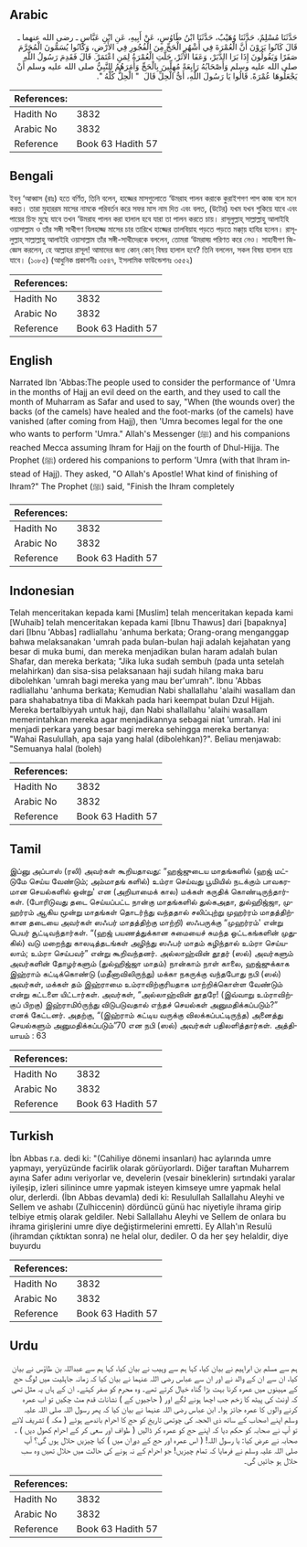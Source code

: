 ## Arabic


<div dir="rtl" lang="ar" style={{fontSize:'larger',backgroundColor:'#f8f9fa',padding:20}}>
حَدَّثَنَا مُسْلِمٌ، حَدَّثَنَا وُهَيْبٌ، حَدَّثَنَا ابْنُ طَاوُسٍ، عَنْ أَبِيهِ، عَنِ ابْنِ عَبَّاسٍ ـ رضى الله عنهما ـ قَالَ كَانُوا يَرَوْنَ أَنَّ الْعُمْرَةَ فِي أَشْهُرِ الْحَجِّ مِنَ الْفُجُورِ فِي الأَرْضِ، وَكَانُوا يُسَمُّونَ الْمُحَرَّمَ صَفَرًا وَيَقُولُونَ إِذَا بَرَا الدَّبَرْ، وَعَفَا الأَثَرْ، حَلَّتِ الْعُمْرَةُ لِمَنِ اعْتَمَرْ‏.‏ قَالَ فَقَدِمَ رَسُولُ اللَّهِ صلى الله عليه وسلم وَأَصْحَابُهُ رَابِعَةً مُهِلِّينَ بِالْحَجِّ وَأَمَرَهُمُ النَّبِيُّ صلى الله عليه وسلم أَنْ يَجْعَلُوهَا عُمْرَةً‏.‏ قَالُوا يَا رَسُولَ اللَّهِ، أَىُّ الْحِلِّ قَالَ ‏ "‏ الْحِلُّ كُلُّهُ ‏"‏‏.‏
</div>
<div style={{backgroundColor:'#f8f9fa',padding:20, marginBottom: 10}}><table> <thead> <tr> <th>References:</th> <th></th> </tr> </thead> <tbody><tr><td>Hadith No</td><td>3832</td></tr><tr><td>Arabic No</td><td>3832</td></tr><tr><td>Reference</td><td>Book 63 Hadith 57</td></tr></tbody></table></div>

## Bengali


<div dir="ltr" lang="bn" style={{fontSize:'larger',backgroundColor:'#f8f9fa',padding:20}}>
ইবনু ‘আব্বাস (রাঃ) হতে বর্ণিত, তিনি বলেন, হাজ্জের মাসগুলোতে ‘উমরাহ পালন করাকে কুরাইশগণ পাপ কাজ বলে মনে করত। তারা মুহাররম মাসের নামকে পরিবর্তন করে সফর মাস নাম দিত এবং বলত, (উটের) যখম যখন শুকিয়ে যাবে এবং পায়ের চিহ্ন মুছে যাবে তখন ‘উমরাহ পালন করা হালাল হবে যারা তা পালন করতে চায়। রাসূলুল্লাহ্ সাল্লাল্লাহু আলাইহি ওয়াসাল্লাম ও তাঁর সঙ্গী সাথীগণ যিলহাজ্জ মাসের চার তারিখে হাজ্জের তালবিয়াহ পড়তে পড়তে মক্কা্য় হাযির হলেন। রাসূলুল্লাহ্ সাল্লাল্লাহু আলাইহি ওয়াসাল্লাম তাঁর সঙ্গী-সাথীদেরকে বললেন, তোমরা ‘উমরাহ্য় পরিণত করে নেও। সাহাবীগণ জিজ্ঞেস করলেন, হে আল্লাহর রাসূল! আমাদের জন্য কোন্ কোন্ বিষয় হালাল হবে? তিনি বললেন, সকল বিষয় হালাল হয়ে যাবে। (১০৮৫) (আধুনিক প্রকাশনীঃ ৩৫৪৭, ইসলামিক ফাউন্ডেশনঃ ৩৫৫২)
</div>
<div style={{backgroundColor:'#f8f9fa',padding:20, marginBottom: 10}}><table> <thead> <tr> <th>References:</th> <th></th> </tr> </thead> <tbody><tr><td>Hadith No</td><td>3832</td></tr><tr><td>Arabic No</td><td>3832</td></tr><tr><td>Reference</td><td>Book 63 Hadith 57</td></tr></tbody></table></div>

## English


<div dir="ltr" lang="en" style={{fontSize:'larger',backgroundColor:'#f8f9fa',padding:20}}>
Narrated Ibn 'Abbas:The people used to consider the performance of 'Umra in the months of Hajj an evil deed on the earth, and they used to call the month of Muharram as Safar and used to say, "When (the wounds over) the backs (of the camels) have healed and the foot-marks (of the camels) have vanished (after coming from Hajj), then 'Umra becomes legal for the one who wants to perform 'Umra." Allah's Messenger (ﷺ) and his companions reached Mecca assuming Ihram for Hajj on the fourth of Dhul-Hijja. The Prophet (ﷺ) ordered his companions to perform 'Umra (with that lhram instead of Hajj). They asked, "O Allah's Apostle! What kind of finishing of Ihram?" The Prophet (ﷺ) said, "Finish the Ihram completely
</div>
<div style={{backgroundColor:'#f8f9fa',padding:20, marginBottom: 10}}><table> <thead> <tr> <th>References:</th> <th></th> </tr> </thead> <tbody><tr><td>Hadith No</td><td>3832</td></tr><tr><td>Arabic No</td><td>3832</td></tr><tr><td>Reference</td><td>Book 63 Hadith 57</td></tr></tbody></table></div>

## Indonesian


<div dir="ltr" lang="id" style={{fontSize:'larger',backgroundColor:'#f8f9fa',padding:20}}>
Telah menceritakan kepada kami [Muslim] telah menceritakan kepada kami [Wuhaib] telah menceritakan kepada kami [Ibnu Thawus] dari [bapaknya] dari [Ibnu 'Abbas] radliallahu 'anhuma berkata; Orang-orang menganggap bahwa melaksanakan 'umrah pada bulan-bulan haji adalah kejahatan yang besar di muka bumi, dan mereka menjadikan bulan haram adalah bulan Shafar, dan mereka berkata; "Jika luka sudah sembuh (pada unta setelah melahirkan) dan sisa-sisa pelaksanaan haji sudah hilang maka baru dibolehkan 'umrah bagi mereka yang mau ber'umrah". Ibnu 'Abbas radliallahu 'anhuma berkata; Kemudian Nabi shallallahu 'alaihi wasallam dan para shahabatnya tiba di Makkah pada hari keempat bulan Dzul Hijjah. Mereka bertalbiyyah untuk haji, dan Nabi shallallahu 'alaihi wasallam memerintahkan mereka agar menjadikannya sebagai niat 'umrah. Hal ini menjadi perkara yang besar bagi mereka sehingga mereka bertanya: "Wahai Rasulullah, apa saja yang halal (dibolehkan)?". Beliau menjawab: "Semuanya halal (boleh)
</div>
<div style={{backgroundColor:'#f8f9fa',padding:20, marginBottom: 10}}><table> <thead> <tr> <th>References:</th> <th></th> </tr> </thead> <tbody><tr><td>Hadith No</td><td>3832</td></tr><tr><td>Arabic No</td><td>3832</td></tr><tr><td>Reference</td><td>Book 63 Hadith 57</td></tr></tbody></table></div>

## Tamil


<div dir="ltr" lang="ta" style={{fontSize:'larger',backgroundColor:'#f8f9fa',padding:20}}>
இப்னு அப்பாஸ் (ரலி) அவர்கள் கூறியதாவது: “ஹஜ்ஜுடைய மாதங்களில் (ஹஜ் மட்டுமே செய்ய வேண்டும்; அம்மாதங் களில்) உம்ரா செய்வது பூமியில் நடக்கும் பாவகரமான செயல்களில் ஒன்று' என (அறியாமைக் கால) மக்கள் கருதிக் கொண்டிருந்தார்கள். (போரிடுவது தடை செய்யப்பட்ட நான்கு மாதங்களில் துல்கஅதா, துல்ஹிஜ்ஜா, முஹர்ரம் ஆகிய மூன்று மாதங்கள் தொடர்ந்து வந்ததால் சலிப்புற்று முஹர்ரம் மாதத்திற்கான தடையை அவர்கள் ஸஃபர் மாதத்திற்கு மாற்றி) ஸஃபருக்கு “முஹர்ரம்' என்று பெயர் சூட்டிவந்தார்கள். “(ஹஜ் பயணத்துக்கான சுமையைச் சுமந்த ஒட்டகங்களின் முதுகில்) வடு மறைந்து காலடித்தடங்கள் அழிந்து ஸஃபர் மாதம் கழிந்தால் உம்ரா செய்யலாம்; உம்ரா செய்பவர்” என்று கூறிவந்தனர். அல்லாஹ்வின் தூதர் (ஸல்) அவர்களும் அவர்களின் தோழர்களும் (துல்ஹிஜ்ஜா மாதம்) நான்காம் நாள் காலை, ஹஜ்ஜுக்காக இஹ்ராம் கட்டிக்கொண்டு (மதீனாவிலிருந்து) மக்கா நகருக்கு வந்தபோது நபி (ஸல்) அவர்கள், மக்கள் தம் இஹ்ராமை உம்ராவிற்குரியதாக மாற்றிக்கொள்ள வேண்டும் என்று கட்டளை யிட்டார்கள். அவர்கள், “அல்லாஹ்வின் தூதரே! (இவ்வாறு உம்ராவிற்குப் பிறகு) இஹ்ராமிóருந்து விடுபடுவதால் எந்தச் செயல்கள் அனுமதிக்கப்படும்?” எனக் கேட்டனர். அதற்கு, “(இஹ்ராம் கட்டிய வருக்கு விலக்கப்பட்டிருந்த) அனைத்து செயல்களும் அனுமதிக்கப்படும்”70 என நபி (ஸல்) அவர்கள் பதிலளித்தார்கள். அத்தியாயம் : 63
</div>
<div style={{backgroundColor:'#f8f9fa',padding:20, marginBottom: 10}}><table> <thead> <tr> <th>References:</th> <th></th> </tr> </thead> <tbody><tr><td>Hadith No</td><td>3832</td></tr><tr><td>Arabic No</td><td>3832</td></tr><tr><td>Reference</td><td>Book 63 Hadith 57</td></tr></tbody></table></div>

## Turkish


<div dir="ltr" lang="tr" style={{fontSize:'larger',backgroundColor:'#f8f9fa',padding:20}}>
İbn Abbas r.a. dedi ki: "(Cahiliye dönemi insanları) hac aylarında umre yapmayı, yeryüzünde facirlik olarak görüyorlardı. Diğer taraftan Muharrem ayına Safer adını veriyorlar ve, develerin (vesair bineklerin) sırtındaki yaralar iyileşip, izleri silinince umre yapmak isteyen kimseye umre yapmak helal olur, derlerdi. (İbn Abbas devamla) dedi ki: Resulullah Sallallahu Aleyhi ve Sellem ve ashabı (Zulhiccenin) dördüncü günü hac niyetiyle ihrama girip telbiye etmiş olarak geldiler. Nebi Sallallahu Aleyhi ve Sellem de onlara bu ihrama girişlerini umre diye değiştirmelerini emretti. Ey Allah'ın Resulü (ihramdan çıktıktan sonra) ne helal olur, dediler. O da her şey helaldir, diye buyurdu
</div>
<div style={{backgroundColor:'#f8f9fa',padding:20, marginBottom: 10}}><table> <thead> <tr> <th>References:</th> <th></th> </tr> </thead> <tbody><tr><td>Hadith No</td><td>3832</td></tr><tr><td>Arabic No</td><td>3832</td></tr><tr><td>Reference</td><td>Book 63 Hadith 57</td></tr></tbody></table></div>

## Urdu


<div dir="rtl" lang="ur" style={{fontSize:'larger',backgroundColor:'#f8f9fa',padding:20}}>
ہم سے مسلم بن ابراہیم نے بیان کیا، کہا ہم سے وہیب نے بیان کیا، کہا ہم سے عبداللہ بن طاؤس نے بیان کیا، ان سے ان کے والد نے اور ان سے عباس رضی اللہ عنہما نے بیان کیا کہ زمانہ جاہلیت میں لوگ حج کے مہینوں میں عمرہ کرنا بہت بڑا گناہ خیال کرتے تھے۔ وہ محرم کو صفر کہتے۔ ان کے ہاں یہ مثل تھی کہ اونٹ کی پیٹھ کا زخم جب اچھا ہونے لگے اور ( حاجیوں کے ) نشانات قدم مٹ چکیں تو اب عمرہ کرنے والوں کا عمرہ جائز ہوا۔ ابن عباس رضی اللہ عنہما نے بیان کیا کہ پھر رسول اللہ صلی اللہ علیہ وسلم اپنے اصحاب کے ساتھ ذی الحجہ کی چوتھی تاریخ کو حج کا احرام باندھے ہوئے ( مکہ ) تشریف لائے تو آپ نے صحابہ کو حکم دیا کہ اپنے حج کو عمرہ کر ڈالیں ( طواف اور سعی کر کے احرام کھول دیں ) ۔ صحابہ نے عرض کیا: یا رسول اللہ! ( اس عمرہ اور حج کے دوران میں ) کیا چیزیں حلال ہوں گی؟ آپ صلی اللہ علیہ وسلم نے فرمایا کہ تمام چیزیں! جو احرام کے نہ ہونے کی حالت میں حلال تھیں وہ سب حلال ہو جائیں گی۔
</div>
<div style={{backgroundColor:'#f8f9fa',padding:20, marginBottom: 10}}><table> <thead> <tr> <th>References:</th> <th></th> </tr> </thead> <tbody><tr><td>Hadith No</td><td>3832</td></tr><tr><td>Arabic No</td><td>3832</td></tr><tr><td>Reference</td><td>Book 63 Hadith 57</td></tr></tbody></table></div>
